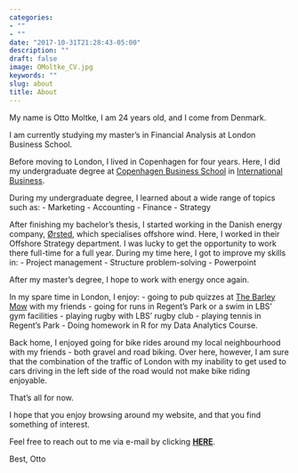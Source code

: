 ```yaml
---
categories:
- ""
- ""
date: "2017-10-31T21:28:43-05:00"
description: ""
draft: false
image: OMoltke_CV.jpg
keywords: ""
slug: about
title: About
---
```


My name is Otto Moltke, I am 24 years old, and I come from Denmark.

I am currently studying my master's in Financial Analysis at London Business School.

Before moving to London, I lived in Copenhagen for four years. Here, I did my undergraduate degree at [Copenhagen Business School](https://www.cbs.dk/en) in [International Business](https://www.cbs.dk/en/study/bachelor/bsc-in-international-business).

During my undergraduate degree, I learned about a wide range of topics such as:
- Marketing
- Accounting
- Finance
- Strategy

After finishing my bachelor's thesis, I started working in the Danish energy company, [Ørsted](https://orsted.co.uk/), which specialises offshore wind. Here, I worked in their Offshore Strategy department. I was lucky to get the opportunity to work there full-time for a full year. During my time here, I got to improve my skills in:
- Project management
- Structure problem-solving
- Powerpoint 

After my master's degree, I hope to work with energy once again. 

In my spare time in London, I enjoy:
- going to pub quizzes at [The Barley Mow](https://www.barleymowlondon.co.uk/) with my friends
- going for runs in Regent's Park or a swim in LBS' gym facilities
- playing rugby with LBS' rugby club
- playing tennis in Regent's Park
- Doing homework in R for my Data Analytics Course. 

Back home, I enjoyed going for bike rides around my local neighbourhood with my friends - both gravel and road biking. Over here, however, I am sure that the combination of the traffic of London with my inability to get used to cars driving in the left side of the road would not make bike riding enjoyable.

That's all for now.

I hope that you enjoy browsing around my website, and that you find something of interest.

Feel free to reach out to me via e-mail by clicking [**HERE**](mailto:omoltke.mfa2022@london.edu).

Best,
Otto